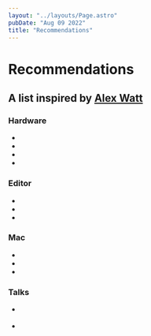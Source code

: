 ```yaml
---
layout: "../layouts/Page.astro"
pubDate: "Aug 09 2022"
title: "Recommendations"
---
```



<div class="headings">

# Recommendations

## A list inspired by <a href="https://alexcwatt.com/recommendations/" target="_blank">Alex Watt</a>

</div>

### Hardware

- <ExternalLink href="https://www.apple.com/iphone" label="iPhone 13 Pro" />
- <ExternalLink href="https://www.apple.com/ipad" label="iPad" />
- <ExternalLink href="https://www.apple.com/watch" label="Apple Watch" />
- <ExternalLink href="https://dygma.com/pages/defy" label="Dygma Defy" />

### Editor

- <ExternalLink href="https://code.visualstudio.com/" label="VSCode" />
- <ExternalLink
    href="https://marketplace.visualstudio.com/items?itemName=vscodevim.vim"
    label="VSCode Vim"
    subLabel="Ask me about vim"
  />
- <ExternalLink
    href="https://marketplace.visualstudio.com/items?itemName=GitHub.github-vscode-theme"
    label="Github Light / Dark Theme"
    subLabel="Switch between them using Night Shift"
  />

### Mac

- <ExternalLink
    href="https://www.google.com/chrome/"
    label="Google Chrome"
    subLabel="Ol' trusty"
  />
- <ExternalLink
    href="https://www.icloud.com/notes"
    label="Apple Notes"
    subLabel="Either you die with Notion or you live long enough to go back to Apple"
  />
- <ExternalLink
    href="https://folivora.ai/"
    label="Better Touch Tools"
    subLabel="I've tried multiple ways of adding shortcuts and window management, but this has it all!"
  />

### Talks

- <ExternalLink
    href="https://www.youtube.com/watch?v=DngAZyWMGR0"
    label="Making Architecture Matter - Martin Fowler"
    subLabel="The important stuff"
  />

- <ExternalLink
    href="https://www.youtube.com/watch?v=T7xYYJPs250"
    label="Why do we build what we build?"
    subLabel="A fun look into how to think about customer solution"
  />
